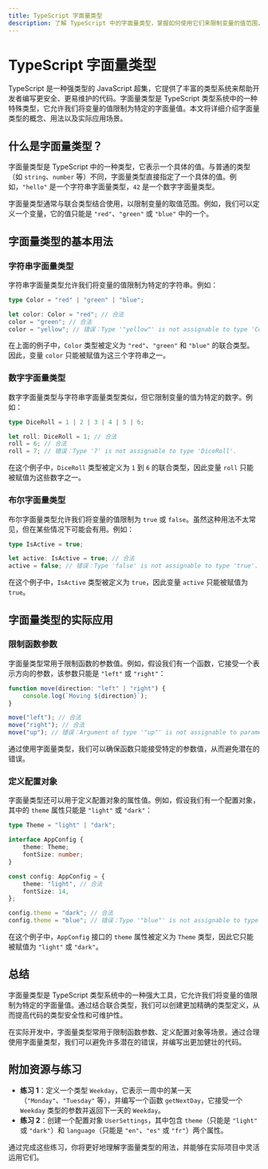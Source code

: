 ```yaml
---
title: TypeScript 字面量类型
description: 了解 TypeScript 中的字面量类型，掌握如何使用它们来限制变量的值范围，提升代码的类型安全性。
---
```


# TypeScript 字面量类型

TypeScript 是一种强类型的 JavaScript 超集，它提供了丰富的类型系统来帮助开发者编写更安全、更易维护的代码。字面量类型是 TypeScript 类型系统中的一种特殊类型，它允许我们将变量的值限制为特定的字面量值。本文将详细介绍字面量类型的概念、用法以及实际应用场景。

## 什么是字面量类型？

字面量类型是 TypeScript 中的一种类型，它表示一个具体的值。与普通的类型（如 `string`、`number` 等）不同，字面量类型直接指定了一个具体的值。例如，`"hello"` 是一个字符串字面量类型，`42` 是一个数字字面量类型。

字面量类型通常与联合类型结合使用，以限制变量的取值范围。例如，我们可以定义一个变量，它的值只能是 `"red"`、`"green"` 或 `"blue"` 中的一个。

## 字面量类型的基本用法

### 字符串字面量类型

字符串字面量类型允许我们将变量的值限制为特定的字符串。例如：

```typescript
type Color = "red" | "green" | "blue";

let color: Color = "red"; // 合法
color = "green"; // 合法
color = "yellow"; // 错误：Type '"yellow"' is not assignable to type 'Color'.
```

在上面的例子中，`Color` 类型被定义为 `"red"`、`"green"` 和 `"blue"` 的联合类型。因此，变量 `color` 只能被赋值为这三个字符串之一。

### 数字字面量类型

数字字面量类型与字符串字面量类型类似，但它限制变量的值为特定的数字。例如：

```typescript
type DiceRoll = 1 | 2 | 3 | 4 | 5 | 6;

let roll: DiceRoll = 1; // 合法
roll = 6; // 合法
roll = 7; // 错误：Type '7' is not assignable to type 'DiceRoll'.
```

在这个例子中，`DiceRoll` 类型被定义为 `1` 到 `6` 的联合类型，因此变量 `roll` 只能被赋值为这些数字之一。

### 布尔字面量类型

布尔字面量类型允许我们将变量的值限制为 `true` 或 `false`。虽然这种用法不太常见，但在某些情况下可能会有用。例如：

```typescript
type IsActive = true;

let active: IsActive = true; // 合法
active = false; // 错误：Type 'false' is not assignable to type 'true'.
```

在这个例子中，`IsActive` 类型被定义为 `true`，因此变量 `active` 只能被赋值为 `true`。

## 字面量类型的实际应用

### 限制函数参数

字面量类型常用于限制函数的参数值。例如，假设我们有一个函数，它接受一个表示方向的参数，该参数只能是 `"left"` 或 `"right"`：

```typescript
function move(direction: "left" | "right") {
    console.log(`Moving ${direction}`);
}

move("left"); // 合法
move("right"); // 合法
move("up"); // 错误：Argument of type '"up"' is not assignable to parameter of type '"left" | "right"'.
```

通过使用字面量类型，我们可以确保函数只能接受特定的参数值，从而避免潜在的错误。

### 定义配置对象

字面量类型还可以用于定义配置对象的属性值。例如，假设我们有一个配置对象，其中的 `theme` 属性只能是 `"light"` 或 `"dark"`：

```typescript
type Theme = "light" | "dark";

interface AppConfig {
    theme: Theme;
    fontSize: number;
}

const config: AppConfig = {
    theme: "light", // 合法
    fontSize: 14,
};

config.theme = "dark"; // 合法
config.theme = "blue"; // 错误：Type '"blue"' is not assignable to type 'Theme'.
```

在这个例子中，`AppConfig` 接口的 `theme` 属性被定义为 `Theme` 类型，因此它只能被赋值为 `"light"` 或 `"dark"`。

## 总结

字面量类型是 TypeScript 类型系统中的一种强大工具，它允许我们将变量的值限制为特定的字面量值。通过结合联合类型，我们可以创建更加精确的类型定义，从而提高代码的类型安全性和可维护性。

在实际开发中，字面量类型常用于限制函数参数、定义配置对象等场景。通过合理使用字面量类型，我们可以避免许多潜在的错误，并编写出更加健壮的代码。

## 附加资源与练习

- **练习 1**：定义一个类型 `Weekday`，它表示一周中的某一天（`"Monday"`、`"Tuesday"` 等），并编写一个函数 `getNextDay`，它接受一个 `Weekday` 类型的参数并返回下一天的 `Weekday`。
- **练习 2**：创建一个配置对象 `UserSettings`，其中包含 `theme`（只能是 `"light"` 或 `"dark"`）和 `language`（只能是 `"en"`、`"es"` 或 `"fr"`）两个属性。

通过完成这些练习，你将更好地理解字面量类型的用法，并能够在实际项目中灵活运用它们。